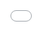 ```yaml
---
title: "CV"
format: html
---
```


```{=html}
<style>
  html, body {
    height: 100%;
    margin: 0;
  }
  iframe.pdf-viewer {
    position: fixed;
    top: 0;
    left: 0;
    width: 100%;
    height: 100%;
    border: none;
  }
</style>

<iframe class="pdf-viewer" src="files/PutneyNicholasCV_October19th2025.pdf">
  This browser does not support inline PDFs.
  <a href="files/PutneyNicholasCV_October19th2025.pdf">Download the PDF</a> to view it.
</iframe>
```

